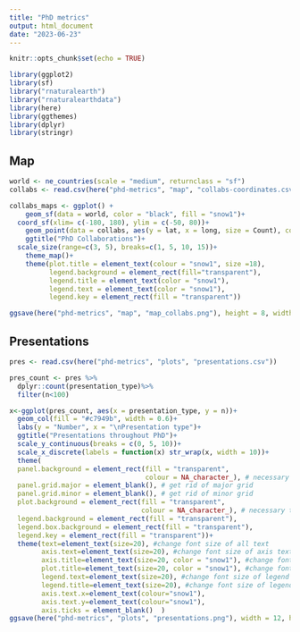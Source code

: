 ```yaml
---
title: "PhD metrics"
output: html_document
date: "2023-06-23"
---
```


```r
knitr::opts_chunk$set(echo = TRUE)

library(ggplot2)
library(sf)
library("rnaturalearth")
library("rnaturalearthdata")
library(here)
library(ggthemes)
library(dplyr)
library(stringr)

```

## Map

```r
world <- ne_countries(scale = "medium", returnclass = "sf")
collabs <- read.csv(here("phd-metrics", "map", "collabs-coordinates.csv"))

collabs_maps <- ggplot() +
    geom_sf(data = world, color = "black", fill = "snow1")+
  coord_sf(xlim= c(-180, 180), ylim = c(-50, 80))+
    geom_point(data = collabs, aes(y = lat, x = long, size = Count), color = "#c7949b", alpha = .6)+
    ggtitle("PhD Collaborations")+
  scale_size(range=c(3, 5), breaks=c(1, 5, 10, 15))+
    theme_map()+
    theme(plot.title = element_text(colour = "snow1", size =18),
          legend.background = element_rect(fill="transparent"),
          legend.title = element_text(color = "snow1"),
          legend.text = element_text(color = "snow1"),
          legend.key = element_rect(fill = "transparent"))

ggsave(here("phd-metrics", "map", "map_collabs.png"), height = 8, width = 8)


```

## Presentations

```r
pres <- read.csv(here("phd-metrics", "plots", "presentations.csv"))

pres_count <- pres %>%
  dplyr::count(presentation_type)%>%
  filter(n<100)

x<-ggplot(pres_count, aes(x = presentation_type, y = n))+
  geom_col(fill = "#c7949b", width = 0.6)+
  labs(y = "Number", x = "\nPresentation type")+
  ggtitle("Presentations throughout PhD")+
  scale_y_continuous(breaks = c(0, 5, 10))+
  scale_x_discrete(labels = function(x) str_wrap(x, width = 10))+
  theme(
  panel.background = element_rect(fill = "transparent",
                                  colour = NA_character_), # necessary to avoid drawing panel outline
  panel.grid.major = element_blank(), # get rid of major grid
  panel.grid.minor = element_blank(), # get rid of minor grid
  plot.background = element_rect(fill = "transparent",
                                 colour = NA_character_), # necessary to avoid drawing plot outline
  legend.background = element_rect(fill = "transparent"),
  legend.box.background = element_rect(fill = "transparent"),
  legend.key = element_rect(fill = "transparent"))+
  theme(text=element_text(size=20), #change font size of all text
        axis.text=element_text(size=20), #change font size of axis text
        axis.title=element_text(size=20, color = "snow1"), #change font size of axis titles
        plot.title=element_text(size=20, color = "snow1"), #change font size of plot title
        legend.text=element_text(size=20), #change font size of legend text
        legend.title=element_text(size=20), #change font size of legend title   
        axis.text.x=element_text(colour="snow1"),
        axis.text.y=element_text(colour="snow1"),
        axis.ticks = element_blank()  )
ggsave(here("phd-metrics", "plots", "presentations.png"), width = 12, height = 10)

```
